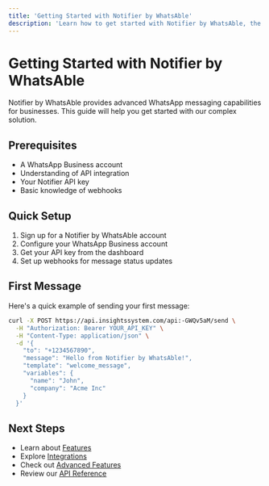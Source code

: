 ```yaml
---
title: 'Getting Started with Notifier by WhatsAble'
description: 'Learn how to get started with Notifier by WhatsAble, the complex WhatsApp messaging solution'
---
```


# Getting Started with Notifier by WhatsAble

Notifier by WhatsAble provides advanced WhatsApp messaging capabilities for businesses. This guide will help you get started with our complex solution.

## Prerequisites

- A WhatsApp Business account
- Understanding of API integration
- Your Notifier API key
- Basic knowledge of webhooks

## Quick Setup

1. Sign up for a Notifier by WhatsAble account
2. Configure your WhatsApp Business account
3. Get your API key from the dashboard
4. Set up webhooks for message status updates

## First Message

Here's a quick example of sending your first message:

```bash
curl -X POST https://api.insightssystem.com/api:-GWQv5aM/send \
  -H "Authorization: Bearer YOUR_API_KEY" \
  -H "Content-Type: application/json" \
  -d '{
    "to": "+1234567890",
    "message": "Hello from Notifier by WhatsAble!",
    "template": "welcome_message",
    "variables": {
      "name": "John",
      "company": "Acme Inc"
    }
  }'
```

## Next Steps

- Learn about [Features](/guides/notifier/features)
- Explore [Integrations](/guides/notifier/integrations)
- Check out [Advanced Features](/guides/notifier/advanced/templates)
- Review our [API Reference](/api-reference/notifier) 